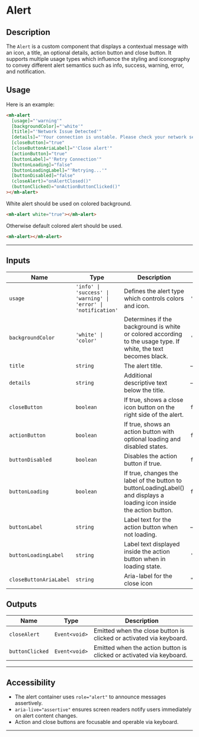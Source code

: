 
<Meta title="Custom Components/Alert" />

# Alert

## Description

The `Alert` is a custom component that displays a contextual message with an icon, a title, an optional details, action button and close button. It supports multiple usage types which influence the styling and iconography to convey different alert semantics such as info, success, warning, error, and notification.

## Usage

Here is an example:

```html
<mh-alert
  [usage]="'warning'"
  [backgroundColor]="'white'"
  [title]="'Network Issue Detected'"
  [details]="'Your connection is unstable. Please check your network settings.'"
  [closeButton]="true"
  [closeButtonAriaLabel]="'Close alert'"
  [actionButton]="true"
  [buttonLabel]="'Retry Connection'"
  [buttonLoading]="false"
  [buttonLoadingLabel]="'Retrying...'"
  [buttonDisabled]="false"
  (closeAlert)="onAlertClosed()"
  (buttonClicked)="onActionButtonClicked()"
></mh-alert>
```

White alert should be used on colored background.

```html
<mh-alert white="true"></mh-alert>
```
Otherwise default colored alert should be used.

 ```html
 <mh-alert></mh-alert>
 ```

---
## Inputs

<table>
  <thead>
    <tr>
      <th>Name</th>
      <th>Type</th>
      <th>Description</th>
      <th>Default</th>
      <th>Required</th>
    </tr>
  </thead>
  <tbody>
    <tr>
      <td><code>usage</code></td>
      <td><code>'info' | 'success' | 'warning' | 'error' | 'notification'</code></td>
      <td>Defines the alert type which controls colors and icon.</td>
      <td><code>'info'</code></td>
      <td>Yes</td>
    </tr>
    <tr>
      <td><code>backgroundColor</code></td>
      <td><code>'white' | 'color'</code></td>
      <td>Determines if the background is white or colored according to the usage type. If white, the text becomes black.</td>
      <td><code>'color'</code></td>
      <td>No</td>
    </tr>
    <tr>
      <td><code>title</code></td>
      <td><code>string</code></td>
      <td>The alert title.</td>
      <td>—</td>
      <td>Yes</td>
    </tr>
    <tr>
      <td><code>details</code></td>
      <td><code>string</code></td>
      <td>Additional descriptive text below the title.</td>
      <td>—</td>
      <td>No</td>
    </tr>
    <tr>
      <td><code>closeButton</code></td>
      <td><code>boolean</code></td>
      <td>If true, shows a close icon button on the right side of the alert.</td>
      <td><code>false</code></td>
      <td>No</td>
    </tr>
    <tr>
      <td><code>actionButton</code></td>
      <td><code>boolean</code></td>
      <td>If true, shows an action button with optional loading and disabled states.</td>
      <td><code>false</code></td>
      <td>No</td>
    </tr>
    <tr>
      <td><code>buttonDisabled</code></td>
      <td><code>boolean</code></td>
      <td>Disables the action button if true.</td>
      <td><code>false</code></td>
      <td>No</td>
    </tr>
    <tr>
      <td><code>buttonLoading</code></td>
      <td><code>boolean</code></td>
      <td>If true, changes the label of the button to buttonLoadingLabel() and displays a loading icon inside the action button.</td>
      <td><code>false</code></td>
      <td>No</td>
    </tr>
    <tr>
      <td><code>buttonLabel</code></td>
      <td><code>string</code></td>
      <td>Label text for the action button when not loading.</td>
      <td>—</td>
      <td>No</td>
    </tr>
    <tr>
      <td><code>buttonLoadingLabel</code></td>
      <td><code>string</code></td>
      <td>Label text displayed inside the action button when in loading state.</td>
      <td><code>'Loading'</code></td>
      <td>No</td>
    </tr>
    <tr>
          <td><code>closeButtonAriaLabel</code></td>
          <td><code>string</code></td>
          <td>Aria-label for the close icon</td>
          <td><code>""</code></td>
          <td>No</td>
        </tr>
  </tbody>
</table>

## Outputs

<table>
  <thead>
    <tr>
      <th>Name</th>
      <th>Type</th>
      <th>Description</th>
    </tr>
  </thead>
  <tbody>
    <tr>
      <td><code>closeAlert</code></td>
      <td><code>Event&lt;void&gt;</code></td>
      <td>Emitted when the close button is clicked or activated via keyboard.</td>
    </tr>
    <tr>
      <td><code>buttonClicked</code></td>
      <td><code>Event&lt;void&gt;</code></td>
      <td>Emitted when the action button is clicked or activated via keyboard.</td>
    </tr>
  </tbody>
</table>

---

## Accessibility

- The alert container uses `role="alert"` to announce messages assertively.
- `aria-live="assertive"` ensures screen readers notify users immediately on alert content changes.
- Action and close buttons are focusable and operable via keyboard.

---
